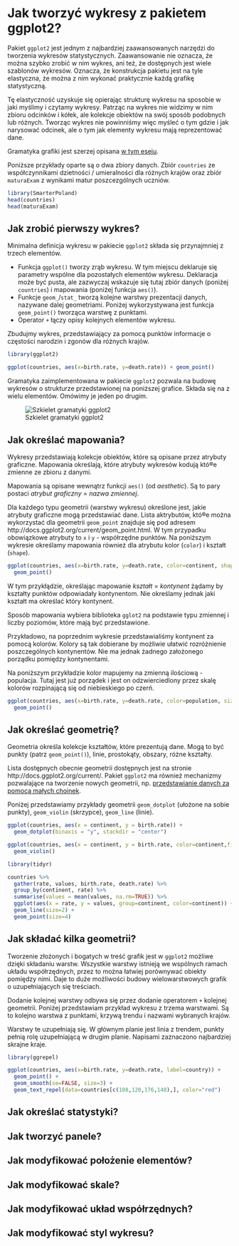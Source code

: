 # Jak tworzyć wykresy z pakietem ggplot2?

Pakiet `ggplot2` jest jednym z najbardziej zaawansowanych narzędzi do tworzenia wykresów statystycznych. Zaawansowanie nie oznacza, że można szybko zrobić w nim wykres, ani też, że dostępnych jest wiele szablonów wykresów. Oznacza, że konstrukcja pakietu jest na tyle elastyczna, że można z nim wykonać praktycznie każdą grafikę statystyczną.

Tę elastyczność uzyskuje się opierając strukturę wykresu na sposobie w jaki myślimy i czytamy wykresy. Patrząc na wykres nie widzimy w nim zbioru odcinków i kółek, ale kolekcje obiektów na swój sposób podobnych lub różnych. Tworząc wykres nie powinniśmy więc myśleć o tym gdzie i jak narysować odcinek, ale o tym jak elementy wykresu mają reprezentować dane.

Gramatyka grafiki jest szerzej opisana [w tym eseju](http://biecek.pl/Eseje/indexGramatyka.html).

Poniższe przykłady oparte są o dwa zbiory danych. Zbiór `countries` ze współczynnikami dzietności / umieralności dla różnych krajów oraz zbiór `maturaExam` z wynikami matur poszcezgólnych uczniów.

```r
library(SmarterPoland)
head(countries)
head(maturaExam)
```

## Jak zrobić pierwszy wykres?

Minimalna definicja wykresu w pakiecie `ggplot2` składa się przynajmniej z trzech elementów. 

* Funkcja `ggplot()` tworzy zrąb wykresu. W tym miejscu deklaruje się parametry wspólne dla pozostałych elementów wykresu. Deklaracja może być pusta, ale zazwyczaj wskazuje się tutaj zbiór danych (poniżej `countries`) i mapowania (poniżej funkcja `aes()`).
* Funkcje `geom_`/`stat_` tworzą kolejne warstwy prezentacji danych, nazywane dalej geometriami. Poniżej wykorzystywana jest funkcja `geom_point()` tworząca warstwę z punktami. 
* Operator `+` łączy opisy kolejnych elementów wykresu.

Zbudujmy wykres, przedstawiający za pomocą punktów informacje o częstości narodzin i zgonów dla różnych krajów.

```r
library(ggplot2)

ggplot(countries, aes(x=birth.rate, y=death.rate)) + geom_point()
```

Gramatyka zaimplementowana w pakiecie `ggplot2` pozwala na budowę wykresów o strukturze przedstawionej na poniższej grafice. 
Składa się na z wielu elementów.
Omówimy je jeden po drugim.

![Szkielet gramatyki ggplot2](rysunki/ggplot2.png)

## Jak określać mapowania?

Wykresy przedstawiają kolekcje obiektów, które są opisane przez atrybuty graficzne. Mapowania określają, które atrybuty wykresów kodują któ®e zmienne ze zbioru z danymi.

Mapowania są opisane wewnątrz funkcji `aes()` (od *aesthetic*). Są to pary postaci *atrybut graficzny* = *nazwa zmiennej*.

Dla każdego typu geometrii (warstwy wykresu) określone jest, jakie atrybuty graficzne mogą przedstawiać dane. Lista aktrybutów, któ®e można wykorzystać dla geometrii `geom_point` znajduje się pod adresem http://docs.ggplot2.org/current/geom_point.html. W tym przypadku obowiązkowe atrybuty to `x` i `y` - współrzędne punktów. Na poniższym wykresie określamy mapowania również dla atrybutu kolor (`color`) i kształt (`shape`). 


```r
ggplot(countries, aes(x=birth.rate, y=death.rate, color=continent, shape=continent)) +
  geom_point()
```

W tym przykłądzie, określając mapowanie *kształt* = *kontynent* żądamy by kształty punktów odpowiadały kontynentom. Nie określamy jednak jaki kształt ma określać który kontynent.  

Sposób mapowania wybiera biblioteka `gglot2` na podstawie typu zmiennej i liczby poziomów, które mają być przedstawione.

Przykładowo, na poprzednim wykresie przedstawialiśmy kontynent za pomocą kolorów. Kolory są tak dobierane by możliwie ułatwić rozróżnienie poszczególnych kontynentów. Nie ma jednak żadnego założonego porządku pomiędzy kontynentami.

Na poniższym przykładzie kolor mapujemy na zmienną ilościową - populacja. Tutaj jest już porządek i jest on odzwierciedlony przez skalę kolorów rozpinającą się od niebieskiego po czerń.

```r
ggplot(countries, aes(x=birth.rate, y=death.rate, color=population, size=population)) +
  geom_point()
```

## Jak określać geometrię?

Geometria określa kolekcje kształtów, które prezentują dane.
Mogą to być punkty (patrz `geom_point()`), linie, prostokąty, obszary, różne kształty.

Lista dostępnych obecnie geometrii dostępnych jest na stronie  http://docs.ggplot2.org/current/. Pakiet `ggplot2` ma również mechanizmy pozwalające na tworzenie nowych geometrii, np. [przedstawianie danych za pomocą małych choinek](http://smarterpoland.pl/index.php/2015/12/geom_christmas_tree-a-new-geom-for-ggplot2-v2-0/).

Poniżej przedstawiamy przykłady geometrii `geom_dotplot` (ułożone na sobie punkty), `geom_violin` (skrzypce), `geom_line` (linie).

```r
ggplot(countries, aes(x = continent, y = birth.rate)) +
  geom_dotplot(binaxis = "y", stackdir = "center")

ggplot(countries, aes(x = continent, y = birth.rate, color=continent,fill=continent)) +
  geom_violin()

library(tidyr)

countries %>% 
  gather(rate, values, birth.rate, death.rate) %>%
  group_by(continent, rate) %>%
  summarise(values = mean(values, na.rm=TRUE)) %>%
  ggplot(aes(x = rate, y = values, group=continent, color=continent)) +
  geom_line(size=2) +
  geom_point(size=4) 
```

## Jak składać kilka geometrii?

Tworzenie złożonych i bogatych w treść grafik jest w `ggplot2` możliwe dzięki składaniu warstw. 
Wszystkie warstwy istnieją we wspólnych ramach układu współrzędnych, przez to można łatwiej porównywać obiekty pomiędzy nimi. 
Daje to duże możliwości budowy wielowarstwowych grafik o uzupełniających się treściach.

Dodanie kolejnej warstwy odbywa się przez dodanie operatorem `+` kolejnej geometrii.
Poniżej przedstawiam przykład wykresu z trzema warstwami. Są to kolejno warstwa z punktami, krzywą trendu i nazwami wybranych krajów.

Warstwy te uzupełniają się. W głównym planie jest linia z trendem, punkty pełnią rolę uzupełniającą w drugim planie. Napisami zaznaczono najbardziej skrajne kraje.

```r
library(ggrepel)

ggplot(countries, aes(x=birth.rate, y=death.rate, label=country)) +
  geom_point() + 
  geom_smooth(se=FALSE, size=3) + 
  geom_text_repel(data=countries[c(108,120,176,148),], color="red")
```

## Jak określać statystyki?


## Jak tworzyć panele?


## Jak modyfikować położenie elementów?


## Jak modyfikować skale?


## Jak modyfikować układ współrzędnych?


## Jak modyfikować styl wykresu?




